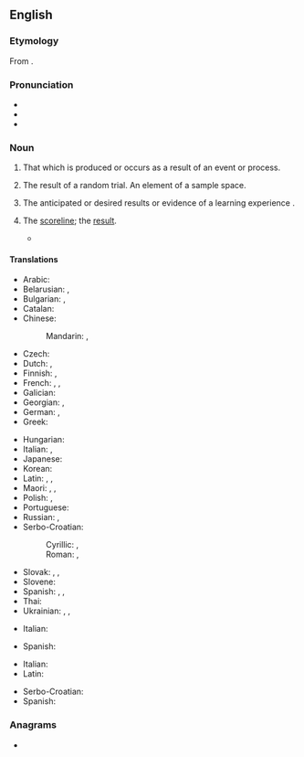 {{slim-wikipedia}}
==English==

===Etymology===
From {{compound|en|out|come}}.

===Pronunciation===
* {{IPA|en|/ˈaʊtkʌm/}}
* {{audio|en|LL-Q1860 (eng)-Vealhurl-outcome.wav|Audio (RP)}}
* {{hyphenation|en|out|come}}

===Noun===
{{en-noun}}

# That which is produced or occurs as a result of an event or process.
#: {{ux|en|A quality automobile is the '''outcome''' of the work of skilled engineers and thousands of workers.}}
# {{lb|en|probability theory}} The result of a random trial. An element of a sample space.
#: {{ux|en|Three is a possible '''outcome''' of tossing a six-sided die.}}
# {{lb|en|education}} The anticipated or desired results or evidence of a learning experience {{q|often used in the phrase ''learning outcomes''}}.
#: {{ux|en|The '''outcomes''' of this course are outlined in your syllabus.}}
#: {{syn|en|learning objective}}
# {{lb|en|chiefly|sport}} The [[scoreline]]; the [[result]].
#* {{quote-journal
|en
|date=November 12, 2011
|author=
|title=International friendly: England 1-0 Spain
|work=BBC Sport
|url=http://news.bbc.co.uk/sport2/hi/football/15693231.stm
|page=
|passage=Spain failed to move through the gears despite exerting control for lengthy spells and a measure of perspective must be applied immediately to the '''outcome'''.}}

====Translations====
{{trans-top|result}}
* Arabic: {{t+|ar|نَتِيجَة|f}}
* Belarusian: {{t|be|рэзульта́т|m}}, {{t+|be|вы́нік|m}}
* Bulgarian: {{t+|bg|резулта́т|m}}, {{t+|bg|и́зход|m}}
* Catalan: {{t+|ca|resultat|m}}
* Chinese:
*: Mandarin: {{t+|cmn|結果}}, {{t+|cmn|结果|tr=jiéguǒ}}
* Czech: {{t+|cs|výsledek|m}}
* Dutch: {{t+|nl|resultaat|n}}, {{t+|nl|uitkomst|f}}
* Finnish: {{t+|fi|tulos}}, {{t+|fi|seuraus}}
* French: {{t+|fr|issue|f}}, {{t+|fr|résultat|m}}, {{t+|fr|dénouement|m}}
* Galician: {{t|gl|resultado|m}}
* Georgian: {{t|ka|შედეგი}}, {{t|ka|დაბოლოება}}
* German: {{t+|de|Ergebnis|n}}, {{t+|de|Ausgang|m}}
* Greek: {{t+|el|έκβαση|f}}
{{trans-mid}}
* Hungarian: {{t+|hu|kimenetel}}
* Italian: {{t+|it|risultato|m}}, {{t+|it|conclusione|f}}
* Japanese: {{t+|ja|結果|tr=けっか, kekka}}
* Korean: {{t+|ko|결과(結果)}}
* Latin: {{t|la|eventus|m}}, {{t|la|prōventus|m}}, {{t|la|effectus|m}}
* Maori: {{t|mi|tukungaiho}}, {{t|mi|whakataunga}}, {{t|mi|putanga}}
* Polish: {{t+|pl|rezultat}}, {{t+|pl|wynik}}
* Portuguese: {{t+|pt|resultado|m}}
* Russian: {{t+|ru|исхо́д|m}}, {{t+|ru|результа́т|m}}
* Serbo-Croatian:
*: Cyrillic: {{t|sh|резу̀лта̄т|m}}, {{t|sh|ѝсход|m}}
*: Roman: {{t+|sh|rezùltāt|m}}, {{t+|sh|ìshod|m}}
* Slovak: {{t+|sk|výsledok|m}}, {{t|sk|následok|m}}, {{t|sk|záver|m}}
* Slovene: {{t|sl|rezultat|m}}
* Spanish: {{t+|es|resultado|m}}, {{t+|es|consecuencia|f}}, {{t+|es|desenlace|m}}
* Thai: {{t+|th|ผล}}
* Ukrainian: {{t|uk|на́слідок|m}}, {{t+|uk|результа́т|m}}, {{t+|uk|ви́слід|m}}
{{trans-bottom}}

{{trans-top|education}}
* Italian: {{t+|it|obiettivo|m}}
{{trans-mid}}
* Spanish: {{t+|es|objetivos|m-p}}
{{trans-bottom}}

{{trans-top|probability}}
* Italian: {{t+|it|risultato|m}}
* Latin: {{t|la|eventum|n}}
{{trans-mid}}
* Serbo-Croatian: {{t+|sh|ishod}}
* Spanish: {{t+|es|resultado|m}}
{{trans-bottom}}

===Anagrams===
* {{anagrams|en|a=cemootu|come out|comeout}}